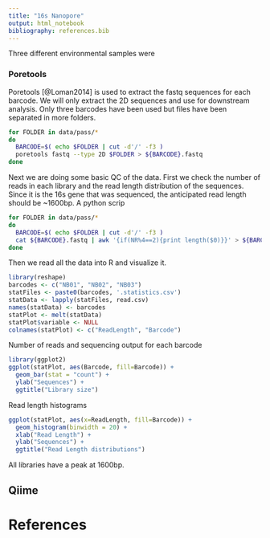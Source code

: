 ```yaml
---
title: "16s Nanopore"
output: html_notebook
bibliography: references.bib
---
```

Three different environmental samples were 

### Poretools
Poretools [@Loman2014] is used to extract the fastq sequences for each barcode. We will only extract the 2D sequences and use for downstream analysis. Only three barcodes have been used but files have been separated in more folders.
```bash
for FOLDER in data/pass/*
do
  BARCODE=$( echo $FOLDER | cut -d'/' -f3 )
  poretools fastq --type 2D $FOLDER > ${BARCODE}.fastq
done
```

Next we are doing some basic QC of the data. First we check the number of reads in each library and the read length distribution of the sequences. Since it is the 16s gene that was sequenced, the anticipated read length should be ~1600bp. A python scrip
```bash
for FOLDER in data/pass/*
do
  BARCODE=$( echo $FOLDER | cut -d'/' -f3 )
  cat ${BARCODE}.fastq | awk '{if(NR%4==2){print length($0)}}' > ${BARCODE}.statistics.csv
done
```
Then we read all the data  into R and visualize it.
```r
library(reshape)
barcodes <- c("NB01", "NB02", "NB03")
statFiles <- paste0(barcodes, '.statistics.csv')
statData <- lapply(statFiles, read.csv)
names(statData) <- barcodes
statPlot <- melt(statData)
statPlot$variable <- NULL
colnames(statPlot) <- c("ReadLength", "Barcode")
```
Number of reads and sequencing output for each barcode
```r
library(ggplot2)
ggplot(statPlot, aes(Barcode, fill=Barcode)) + 
  geom_bar(stat = "count") +
  ylab("Sequences") +
  ggtitle("Library size")
```
Read length histograms
```r
ggplot(statPlot, aes(x=ReadLength, fill=Barcode)) +
  geom_histogram(binwidth = 20) +
  xlab("Read Length") +
  ylab("Sequences") +
  ggtitle("Read Length distributions")
```
All libraries have a peak at 1600bp.

## Qiime
# References